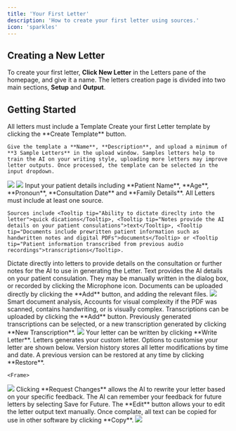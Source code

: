 ```yaml
---
title: 'Your First Letter'
description: 'How to create your first letter using sources.'
icon: 'sparkles'
---
```

## Creating a New Letter
To create your first letter, **Click New Letter** in the Letters pane of the homepage, and give it a name. The letters creation page is divided into two main sections, <Tooltip tip="The Letter setup pane controls the information that we use to create your custom letter.">**Setup** </Tooltip> and <Tooltip tip="This is where Letters generates your custom letter. There are options to customsie the output and export it.">**Output**.</Tooltip>

## Getting Started

<Steps>
  <Step title="Letter Templates">
  <Note>All letters must include a <Tooltip tip="Templates allow the AI to learn your writing style and write letters that are structured to sound like you."> Template</Tooltip></Note>
    Create your first Letter template by clicking the **Create Template** button.

    Give the template a **Name**, **Description**, and upload a minimum of **3 Sample Letters** in the upload window. Samples letters help to train the AI on your writing style, uploading more letters may improve letter outputs. Once processed, the template can be selected in the input dropdown.

<Frame>
  <img src="/images/createtemplate1.jpg" />
</Frame>

<Frame>
  <img src="/images/createtemplate2.jpg" />
</Frame>

  </Step>
  <Step title="Patient Details">
    Input your patient details including **Patient Name**, **Age**, **Pronoun**, **Consultation Date** and **Family Details**.
  </Step>

  <Step title="Sources">
  <Note>All Letters must include at least one source.</Note>

    Sources include <Tooltip tip="Ability to dictate direclty into the letter">quick dications</Tooltip>, <Tooltip tip="Notes provide the AI details on your patient consulations">text</Tooltip>, <Tooltip tip="Documents include prewritten patient information such as handwritten notes and digital PDFs">documents</Tooltip> or <Tooltip tip="Patient information transcribed from previous audio recordings">transcriptions</Tooltip>. 

    
 
 <AccordionGroup>

  <Accordion title="Quick Dictate" icon="microphone">
Dictate directly into letters to provide details on the consultation or further notes for the AI to use in generating the Letter.
 </Accordion>

  <Accordion title="Text" icon="keyboard">
 Text provides the AI details on your patient consulation. They may be manually written in the dialog box, or recorded by clicking the Microphone icon.
 </Accordion>

  <Accordion title="File Upload" icon="paperclip">
Documents can be uploaded directly by clicking the **Add** button, and adding the relevant files.

   <Frame>
  <img src="/images/letterattach.jpg" />
</Frame>
<Note>Smart document analysis, Accounts for visual complexity if the PDF was scanned, contains handwriting, or is visually complex.</Note>
  </Accordion>

  <Accordion title="Transcriptions" icon="microphone">
    Transcriptions can be uploaded by clicking the **Add** button. Previously generated transcriptions can be selected, or a new transcription generated by clicking **New Transcription**.
  <Frame>
  <img src="/images/lettertranscription.jpg" />
  </Frame>
  </Accordion>

</AccordionGroup>

  </Step>
  <Step title="Writing Your Letter">
  Your letter can be written by clicking **Write Letter**.
  </Step>

<Step title="Letter Outputs">
  Letters generates your custom letter. Options to customise your letter are shown below.
  <AccordionGroup>
  <Accordion title="Version History" icon="clock">
    Version history stores all letter modifications by time and date. A previous version can be restored at any time by clicking **Restore**.

    <Frame>
  <img src="/images/lettershistory.jpg" />
</Frame>

  </Accordion>

  <Accordion title="Requesting Changes" icon="pencil">
    Clicking **Request Changes** allows the AI to rewrite your letter based on your specific feedback. The AI can remember your feedback for future letters by selecting <Tooltip tip="Your requested change will be used when writing future letters">Save for Future</Tooltip>.
  </Accordion>

  <Accordion title="Editing and Exporting Your Letter" icon="paper-plane">
    The **Edit** button allows your to edit the letter output text manually. Once complate, all text can be copied for use in other software by clicking **Copy**. 
  </Accordion>
</AccordionGroup>

<Frame>
  <img src="/images/lettersscreen.jpg" />
</Frame>

  </Step>
</Steps>



